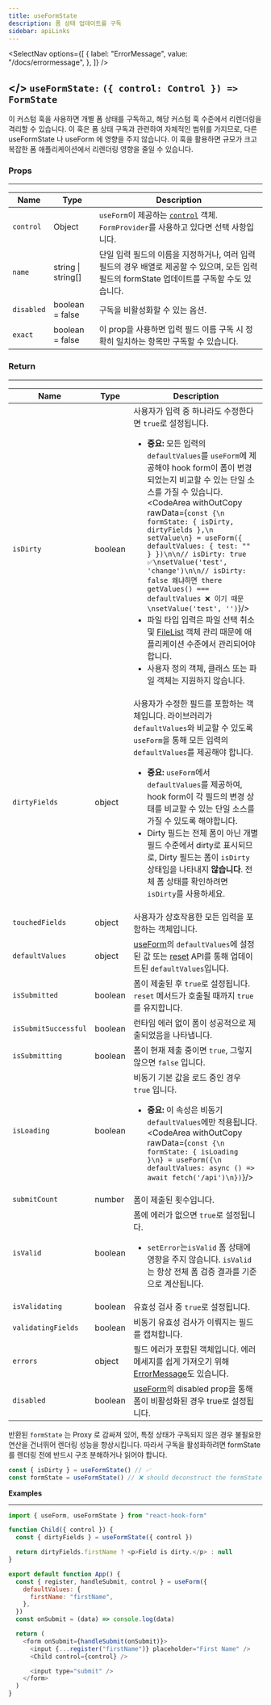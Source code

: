 ```yaml
---
title: useFormState
description: 폼 상태 업데이트를 구독
sidebar: apiLinks
---
```


<SelectNav
  options={[
    {
      label: "ErrorMessage",
      value: "/docs/errormessage",
    },
  ]}
/>

## \</> `useFormState:` <TypeText>`({ control: Control }) => FormState`</TypeText>

이 커스텀 훅을 사용하면 개별 폼 상태를 구독하고, 해당 커스텀 훅 수준에서 리렌더링을 격리할 수 있습니다. 이 훅은 폼 상태 구독과 관련하여 자체적인 범위를 가지므로, 다른 useFormState 나 useForm 에 영향을 주지 않습니다. 이 훅을 활용하면 규모가 크고 복잡한 폼 애플리케이션에서 리렌더링 영향을 줄일 수 있습니다.

### Props

---

| Name       | Type                                     | Description                                                                                                                                    |
| ---------- | ---------------------------------------- | ---------------------------------------------------------------------------------------------------------------------------------------------- |
| `control`  | <TypeText>Object</TypeText>              | `useForm`이 제공하는 [`control`](/docs/useform/control) 객체. `FormProvider`를 사용하고 있다면 선택 사항입니다.                                |
| `name`     | <TypeText>string \| string[] </TypeText> | 단일 입력 필드의 이름을 지정하거나, 여러 입력 필드의 경우 배열로 제공할 수 있으며, 모든 입력 필드의 formState 업데이트를 구독할 수도 있습니다. |
| `disabled` | <TypeText>boolean = false</TypeText>     | 구독을 비활성화할 수 있는 옵션.                                                                                                                |
| `exact`    | <TypeText>boolean = false</TypeText>     | 이 prop을 사용하면 입력 필드 이름 구독 시 정확히 일치하는 항목만 구독할 수 있습니다.                                                           |

### Return

---

| Name                 | Type                         | Description                                                                                                                                                                                                                                                                                                                                                                                                                                                                                                                                                                                                                                                                                                                                                             |
| -------------------- | ---------------------------- | ----------------------------------------------------------------------------------------------------------------------------------------------------------------------------------------------------------------------------------------------------------------------------------------------------------------------------------------------------------------------------------------------------------------------------------------------------------------------------------------------------------------------------------------------------------------------------------------------------------------------------------------------------------------------------------------------------------------------------------------------------------------------- |
| `isDirty`            | <TypeText>boolean</TypeText> | 사용자가 입력 중 하나라도 수정한다면 `true`로 설정됩니다.<ul><li>**중요:** 모든 입력의 `defaultValues`를 `useForm`에 제공해야 hook form이 폼이 변경되었는지 비교할 수 있는 단일 소스를 가질 수 있습니다.<CodeArea withOutCopy rawData={`const {\n  formState: { isDirty, dirtyFields },\n  setValue\n} = useForm({ defaultValues: { test: "" } })\n\n// isDirty: true ✅\nsetValue('test', 'change')\n\n// isDirty: false 왜냐하면 there getValues() === defaultValues ❌ 이기 때문\nsetValue('test', '')`}/></li><li>파일 타입 입력은 파일 선택 취소 및 [FileList](https://developer.mozilla.org/en-US/docs/Web/API/FileList) 객체 관리 때문에 애플리케이션 수준에서 관리되어야 합니다.</li><li>사용자 정의 객체, 클래스 또는 파일 객체는 지원하지 않습니다.</li></ul> |
| `dirtyFields`        | <TypeText>object</TypeText>  | 사용자가 수정한 필드를 포함하는 객체입니다. 라이브러리가 `defaultValues`와 비교할 수 있도록 `useForm`을 통해 모든 입력의 `defaultValues`를 제공해야 합니다. <ul><li>**중요:** `useForm`에서 `defaultValues`를 제공하여, hook form이 각 필드의 변경 상태를 비교할 수 있는 단일 소스를 가질 수 있도록 해야합니다.</li><li>Dirty 필드는 전체 폼이 아닌 개별 필드 수준에서 dirty로 표시되므로, Dirty 필드는 폼이 `isDirty` 상태임을 나타내지 **않습니다**. 전체 폼 상태를 확인하려면 `isDirty`를 사용하세요.</li></ul>                                                                                                                                                                                                                                                      |
| `touchedFields`      | <TypeText>object</TypeText>  | 사용자가 상호작용한 모든 입력을 포함하는 객체입니다.                                                                                                                                                                                                                                                                                                                                                                                                                                                                                                                                                                                                                                                                                                                    |
| `defaultValues`      | <TypeText>object</TypeText>  | [useForm](/docs/useform)의 `defaultValues`에 설정된 값 또는 [reset](/docs/useform/reset) API를 통해 업데이트된 `defaultValues`입니다.                                                                                                                                                                                                                                                                                                                                                                                                                                                                                                                                                                                                                                   |
| `isSubmitted`        | <TypeText>boolean</TypeText> | 폼이 제출된 후 `true`로 설정됩니다. `reset` 메서드가 호출될 때까지 `true`를 유지합니다.                                                                                                                                                                                                                                                                                                                                                                                                                                                                                                                                                                                                                                                                                 |
| `isSubmitSuccessful` | <TypeText>boolean</TypeText> | 런타임 에러 없이 폼이 성공적으로 제출되었음을 나타냅니다.                                                                                                                                                                                                                                                                                                                                                                                                                                                                                                                                                                                                                                                                                                               |
| `isSubmitting`       | <TypeText>boolean</TypeText> | 폼이 현재 제출 중이면 `true`, 그렇지 않으면 `false` 입니다.                                                                                                                                                                                                                                                                                                                                                                                                                                                                                                                                                                                                                                                                                                             |
| `isLoading`          | <TypeText>boolean</TypeText> | 비동기 기본 값을 로드 중인 경우 `true` 입니다.<ul><li>**중요:** 이 속성은 비동기 `defaultValues`에만 적용됩니다. <CodeArea withOutCopy rawData={`const {\n  formState: { isLoading }\n} = useForm({\n  defaultValues: async () => await fetch('/api')\n})`}/></li></ul>                                                                                                                                                                                                                                                                                                                                                                                                                                                                                                 |
| `submitCount`        | <TypeText>number</TypeText>  | 폼이 제출된 횟수입니다.                                                                                                                                                                                                                                                                                                                                                                                                                                                                                                                                                                                                                                                                                                                                                 |
| `isValid`            | <TypeText>boolean</TypeText> | 폼에 에러가 없으면 `true`로 설정됩니다. <ul><li>`setError`는`isValid` 폼 상태에 영향을 주지 않습니다. `isValid`는 항상 전체 폼 검증 결과를 기준으로 계산됩니다. </li></ul>                                                                                                                                                                                                                                                                                                                                                                                                                                                                                                                                                                                              |
| `isValidating`       | <TypeText>boolean</TypeText> | 유효성 검사 중 `true`로 설정됩니다.                                                                                                                                                                                                                                                                                                                                                                                                                                                                                                                                                                                                                                                                                                                                     |
| `validatingFields`   | <TypeText>boolean</TypeText> | 비동기 유효성 검사가 이뤄지는 필드를 캡쳐합니다.                                                                                                                                                                                                                                                                                                                                                                                                                                                                                                                                                                                                                                                                                                                        |
| `errors`             | <TypeText>object</TypeText>  | 필드 에러가 포함된 객체입니다. 에러 메세지를 쉽게 가져오기 위해 [ErrorMessage](/docs/useformstate/errormessage)도 있습니다.                                                                                                                                                                                                                                                                                                                                                                                                                                                                                                                                                                                                                                             |
| `disabled`           | <TypeText>boolean</TypeText> | [useForm](/docs/useform)의 disabled prop을 통해 폼이 비활성화된 경우 true로 설정됩니다.                                                                                                                                                                                                                                                                                                                                                                                                                                                                                                                                                                                                                                                                                 |

<Admonition type="important" title="Rules">

반환된 `formState` 는 Proxy 로 감싸져 있어, 특정 상태가 구독되지 않은 경우 불필요한 연산을 건너뛰어 렌더링 성능을 향상시킵니다. 따라서 구독을 활성화하려면 formState 를 렌더링 전에 반드시 구조 분해하거나 읽어야 합니다.

```javascript
const { isDirty } = useFormState() // ✅
const formState = useFormState() // ❌ should deconstruct the formState
```

</Admonition>

**Examples**

---

```javascript copy sandbox="https://codesandbox.io/s/useformstate-75xly"
import { useForm, useFormState } from "react-hook-form"

function Child({ control }) {
  const { dirtyFields } = useFormState({ control })

  return dirtyFields.firstName ? <p>Field is dirty.</p> : null
}

export default function App() {
  const { register, handleSubmit, control } = useForm({
    defaultValues: {
      firstName: "firstName",
    },
  })
  const onSubmit = (data) => console.log(data)

  return (
    <form onSubmit={handleSubmit(onSubmit)}>
      <input {...register("firstName")} placeholder="First Name" />
      <Child control={control} />

      <input type="submit" />
    </form>
  )
}
```
